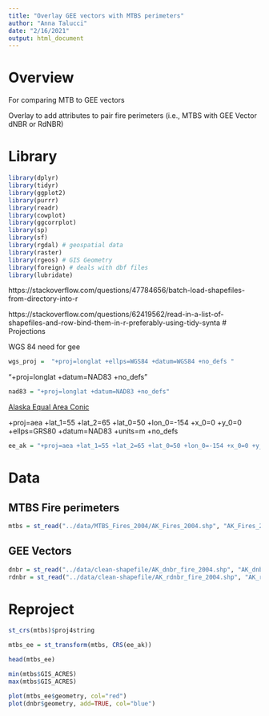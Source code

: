```yaml
---
title: "Overlay GEE vectors with MTBS perimeters"
author: "Anna Talucci"
date: "2/16/2021"
output: html_document
---
```


# Overview

For comparing MTB to GEE vectors

Overlay to add attributes to pair fire perimeters (i.e., MTBS with GEE Vector dNBR or RdNBR)


# Library

```r
library(dplyr)
library(tidyr)
library(ggplot2)
library(purrr)
library(readr)
library(cowplot)
library(ggcorrplot)
library(sp)
library(sf)
library(rgdal) # geospatial data
library(raster)
library(rgeos) # GIS Geometry
library(foreign) # deals with dbf files
library(lubridate)
```
https://stackoverflow.com/questions/47784656/batch-load-shapefiles-from-directory-into-r

https://stackoverflow.com/questions/62419562/read-in-a-list-of-shapefiles-and-row-bind-them-in-r-preferably-using-tidy-synta
# Projections

WGS 84 need for gee
```r
wgs_proj =  "+proj=longlat +ellps=WGS84 +datum=WGS84 +no_defs "

```

"+proj=longlat +datum=NAD83 +no_defs"
```r
nad83 = "+proj=longlat +datum=NAD83 +no_defs"
```

[Alaska Equal Area Conic](https://spatialreference.org/ref/esri/102006/)

+proj=aea +lat_1=55 +lat_2=65 +lat_0=50 +lon_0=-154 +x_0=0 +y_0=0 +ellps=GRS80 +datum=NAD83 +units=m +no_defs

```r
ee_ak = "+proj=aea +lat_1=55 +lat_2=65 +lat_0=50 +lon_0=-154 +x_0=0 +y_0=0 +ellps=GRS80 +datum=NAD83 +units=m +no_defs"
```

# Data
## MTBS Fire perimeters

```r
mtbs = st_read("../data/MTBS_Fires_2004/AK_Fires_2004.shp", "AK_Fires_2004")
```
## GEE Vectors

```r
dnbr = st_read("../data/clean-shapefile/AK_dnbr_fire_2004.shp", "AK_dnbr_fire_2004")
rdnbr = st_read("../data/clean-shapefile/AK_rdnbr_fire_2004.shp", "AK_rdnbr_fire_2004")
```


# Reproject

```r
st_crs(mtbs)$proj4string
```

```r
mtbs_ee = st_transform(mtbs, CRS(ee_ak))
```

```r
head(mtbs_ee)
```

```r
min(mtbs$GIS_ACRES)
max(mtbs$GIS_ACRES)
```


```r
plot(mtbs_ee$geometry, col="red")
plot(dnbr$geometry, add=TRUE, col="blue")
```